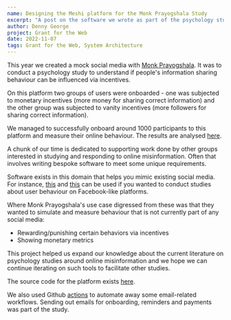 ```yaml
---
name: Designing the Meshi platform for the Monk Prayogshala Study
excerpt: "A post on the software we wrote as part of the psychology study conducted with MP"
author: Denny George
project: Grant for the Web
date: 2022-11-07
tags: Grant for the Web, System Architecture
---
```


This year we created a mock social media with [Monk Prayogshala](https://www.monkprayogshala.in/). It was to conduct a psychology study to understand
if people's information sharing behaviour can be influenced via incentives.

On this platform two groups of users were onboarded - one was subjected to monetary incentives (more money for sharing correct information) and the
other group was subjected to vanity incentives (more followers for sharing correct information).

We managed to successfully onboard around 1000 participants to this platform and measure their online behaviour. The results are analysed [here](https://psyarxiv.com/nykxz/).

A chunk of our time is dedicated to supporting work done by other groups interested in studying and responding to online misinformation. Often that
involves writing bespoke software to meet some unique requirements.

Software exists in this domain that helps you mimic existing social media. For instance, [this](https://docs.studysocial.media/) and [this](https://themisinformationgame.github.io/)
can be used if you wanted to conduct studies about user behaviour on Facebook-like platforms.

Where Monk Prayogshala's use case digressed from these was that they wanted to simulate and measure behaviour that is not currently part of any
social media:

- Rewarding/punishing certain behaviors via incentives
- Showing monetary metrics

This project helped us expand our knowledge about the current literature on psychology studies around online misinformation and we hope we can
continue iterating on such tools to facilitate other studies.

The source code for the platform exists [here](https://github.com/tattle-made/Comparative-Study-of-Various-Incentives-and-their-Effect-on-Content-Sharing-Behaviour/).

We also used Github [actions](https://github.com/tattle-made/Comparative-Study-of-Various-Incentives-and-their-Effect-on-Content-Sharing-Behaviour/tree/main/actions/post-status-breakdown)
to automate away some email-related workflows. Sending out emails for onboarding, reminders and payments was part of the study.

